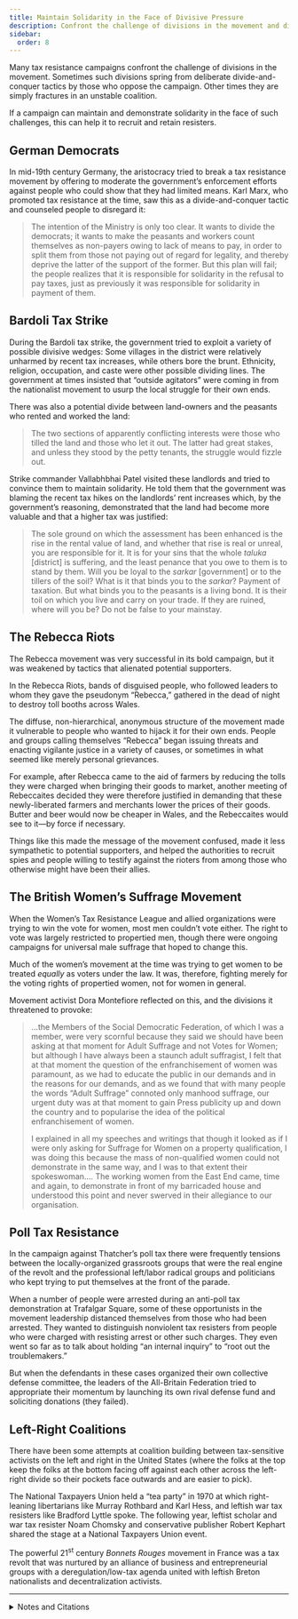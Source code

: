 ```yaml
---
title: Maintain Solidarity in the Face of Divisive Pressure
description: Confront the challenge of divisions in the movement and divide-and-conquer tactics by those who oppose the campaign.
sidebar:
  order: 8
---
```


Many tax resistance campaigns confront the challenge of divisions in the movement.
Sometimes such divisions spring from deliberate divide-and-conquer tactics by those who oppose the campaign.
Other times they are simply fractures in an unstable coalition.

If a campaign can maintain and demonstrate solidarity in the face of such challenges, this can help it to recruit and retain resisters.

## <Badge text="Example" size="medium" /> German Democrats

In mid-19th century Germany, the aristocracy tried to break a tax resistance movement by offering to moderate the government’s enforcement efforts against people who could show that they had limited means.
Karl Marx, who promoted tax resistance at the time, saw this as a divide-and-conquer tactic and counseled people to disregard it:

> The intention of the Ministry is only too clear.
> It wants to divide the democrats; it wants to make the peasants and workers count themselves as non-payers owing to lack of means to pay, in order to split them from those not paying out of regard for legality, and thereby deprive the latter of the support of the former.
> But this plan will fail; the people realizes that it is responsible for solidarity in the refusal to pay taxes, just as previously it was responsible for solidarity in payment of them.

## <Badge text="Example" size="medium" /> Bardoli Tax Strike

During the Bardoli tax strike, the government tried to exploit a variety of possible divisive wedges:
Some villages in the district were relatively unharmed by recent tax increases, while others bore the brunt.
Ethnicity, religion, occupation, and caste were other possible dividing lines.
The government at times insisted that “outside agitators” were coming in from the nationalist movement to usurp the local struggle for their own ends.

There was also a potential divide between land-owners and the peasants who rented and worked the land:

> The two sections of apparently conflicting interests were those who tilled the land and those who let it out.
> The latter had great stakes, and unless they stood by the petty tenants, the struggle would fizzle out.

Strike commander Vallabhbhai Patel visited these landlords and tried to convince them to maintain solidarity.
He told them that the government was blaming the recent tax hikes on the landlords’ rent increases which, by the government’s reasoning, demonstrated that the land had become more valuable and that a higher tax was justified:

> The sole ground on which the assessment has been enhanced is the rise in the rental value of land, and whether that rise is real or unreal, you are responsible for it.
> It is for your sins that the whole <i>taluka</i> [district] is suffering, and the least penance that you owe to them is to stand by them.
> Will you be loyal to the <i>sarkar</i> [government] or to the tillers of the soil?
> What is it that binds you to the <i>sarkar</i>?
> Payment of taxation.
> But what binds you to the peasants is a living bond.
> It is their toil on which you live and carry on your trade.
> If they are ruined, where will you be?
> Do not be false to your mainstay.

## <Badge text="Example" size="medium" /> The Rebecca Riots

The Rebecca movement was very successful in its bold campaign, but it was weakened by tactics that alienated potential supporters.

In the Rebecca Riots, bands of disguised people, who followed leaders to whom they gave the pseudonym “Rebecca,” gathered in the dead of night to destroy toll booths across Wales.

The diffuse, non-hierarchical, anonymous structure of the movement made it vulnerable to people who wanted to hijack it for their own ends.
People and groups calling themselves “Rebecca” began issuing threats and enacting vigilante justice in a variety of causes, or sometimes in what seemed like merely personal grievances.

For example, after Rebecca came to the aid of farmers by reducing the tolls they were charged when bringing their goods to market, another meeting of Rebeccaites decided they were therefore justified in demanding that these newly-liberated farmers and merchants lower the prices of their goods.
Butter and beer would now be cheaper in Wales, and the Rebeccaites would see to it—by force if necessary.

Things like this made the message of the movement confused, made it less sympathetic to potential supporters, and helped the authorities to recruit spies and people willing to testify against the rioters from among those who otherwise might have been their allies.

## <Badge text="Example" size="medium" /> The British Women’s Suffrage Movement

When the Women’s Tax Resistance League and allied organizations were trying to win the vote for women, most men couldn’t vote either.
The right to vote was largely restricted to propertied men, though there were ongoing campaigns for universal male suffrage that hoped to change this.

Much of the women’s movement at the time was trying to get women to be treated *equally* as voters under the law.
It was, therefore, fighting merely for the voting rights of propertied women, not for women in general.

Movement activist Dora Montefiore reflected on this, and the divisions it threatened to provoke:

> …the Members of the Social Democratic Federation, of which I was a member, were very scornful because they said we should have been asking at that moment for Adult Suffrage and not Votes for Women; but although I have always been a staunch adult suffragist, I felt that at that moment the question of the enfranchisement of women was paramount, as we had to educate the public in our demands and in the reasons for our demands, and as we found that with many people the words “Adult Suffrage” connoted only manhood suffrage, our urgent duty was at that moment to gain Press publicity up and down the country and to popularise the idea of the political enfranchisement of women.
>
> I explained in all my speeches and writings that though it looked as if I were only asking for Suffrage for Women on a property qualification, I was doing this because the mass of non-qualified women could not demonstrate in the same way, and I was to that extent their spokeswoman.…
> The working women from the East End came, time and again, to demonstrate in front of my barricaded house and understood this point and never swerved in their allegiance to our organisation.

## <Badge text="Example" size="medium" /> Poll Tax Resistance

In the campaign against Thatcher’s poll tax there were frequently tensions between the locally-organized grassroots groups that were the real engine of the revolt and the professional left/labor radical groups and politicians who kept trying to put themselves at the front of the parade.

When a number of people were arrested during an anti-poll tax demonstration at Trafalgar Square, some of these opportunists in the movement leadership distanced themselves from those who had been arrested.
They wanted to distinguish nonviolent tax resisters from people who were charged with resisting arrest or other such charges.
They even went so far as to talk about holding “an internal inquiry” to “root out the troublemakers.”

But when the defendants in these cases organized their own collective defense committee, the leaders of the All-Britain Federation tried to appropriate their momentum by launching its own rival defense fund and soliciting donations (they failed).

## <Badge text="Example" size="medium" /> Left-Right Coalitions

There have been some attempts at coalition building between tax-sensitive activists on the left and right in the United States (where the folks at the top keep the folks at the bottom facing off against each other across the left-right divide so their pockets face outwards and are easier to pick).

The National Taxpayers Union held a “tea party” in 1970 at which right-leaning libertarians like Murray Rothbard and Karl Hess, and leftish war tax resisters like Bradford Lyttle spoke.
The following year, leftist scholar and war tax resister Noam Chomsky and conservative publisher Robert Kephart shared the stage at a National Taxpayers Union event.

The powerful 21<sup>st</sup> century <i>Bonnets Rouges</i> movement in France was a tax revolt that was nurtured by an alliance of business and entrepreneurial groups with a deregulation/low-tax agenda united with leftish Breton nationalists and decentralization activists.

---

<details>
<summary>Notes and Citations</summary>

* Marx, Karl [“On the Proclamation of the Brandenburg-Manteuffel Ministry about Tax Refusal”](https://wikirouge.net/texts/en/On_the_Proclamation_of_the_Brandenburg-Manteuffel_Ministry_about_Tax_Refusal) <i>Neue Rheinische Zeitung</i> No. 149, 22 November 1848, as translated in <i>Marx-Engels Collected Works</i>, Volume 8, p. 47
* Desai, Mahadev <i>The Story of Bardoli</i> (1929) [p. 169](https://archive.org/details/in.ernet.dli.2015.122169/page/n187/mode/1up)
* Montefiore, Dora “Women Must Vote for the Laws They Obey and the Taxes They Pay” [<i>From a Victorian to a Modern</i>](https://archive.org/details/from-a-victorian-to-a-modern-an-autobiography) (1925)
* Burns, Danny <i>Poll Tax Rebellion</i> AK Press (1992), pp. 105–08
* Brotschol, John “Reflections in a Polluted River” <i>The Abolitionist</i> November 1970
* Furgurson, Ernest B. [“Finding Out Who ‘Really’ Spends Your Tax Money”](https://news.google.com/newspapers?id=dtENAAAAIBAJ&sjid=t3UDAAAAIBAJ&pg=7242,6541961) <i>St. Petersburg Times</i> 7 April 1971
* Euzen, Philippe [“Ces patrons à l’origine des ‘bonnets rouges’ ”](https://www.lemonde.fr/politique/article/2013/11/16/ces-patrons-a-l-origine-des-bonnets-rouges_3514915_823448.html) <i>Le Monde</i> 27 November 2013

</details>
